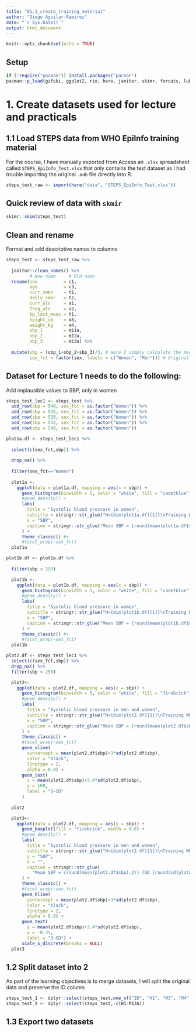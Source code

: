 ```yaml
---
title: "01.1_create_training_material"
author: "Diego Aguilar-Ramirez"
date: "`r Sys.Date()`"
output: html_document
---
```


```r
knitr::opts_chunk$set(echo = TRUE)
```

## Setup
```r
if (!require("pacman")) install.packages("pacman")
pacman::p_load(gifski, ggplot2, rio, here, janitor, skimr, forcats, lubridate, tidyverse)
```

# 1. Create datasets used for lecture and practicals
## 1.1 Load STEPS data from WHO EpiInfo training material

For the course, I have manually exported from Access an `.xlsx` spreadsheet
called `STEPS_EpiInfo_Test.xlsx` that only contains the test dataset
as I had trouble importing the original `.mdb` file directly
into R.

```r
steps_test_raw <- import(here("data", "STEPS_EpiInfo_Test.xlsx"))
```
## Quick review of data with `skmir`
```r
skimr::skim(steps_test)
```

## Clean and rename
Format and add descriptive names to columns
```r
steps_test <- steps_test_raw %>%
  
  janitor::clean_names() %>%
         # New name     # Old name
  rename(sex          = c1,
         age          = c3,
         curr_smkr    = t1,
         daily_smkr   = t2,
         curr_alc     = a1,
         freq_alc     = a2,
         bp_last_meas = h1,
         height_cm    = m3,
         weight_kg    = m4,
         sbp_1        = m11a,
         sbp_2        = m12a,
         sbp_3        = m13a) %>%
  
  mutate(sbp = (sbp_1+sbp_2+sbp_3)/3, # Here I simply calculate the mean of the 3 sbp measurements
         sex_fct = factor(sex, labels = c("Women", "Men"))) # Originally coded as 1 and 2
```



## Dataset for Lecture 1 needs to do the following:
Add implausible values to SBP, only in women

```r
steps_test_lec1 <- steps_test %>%
  add_row(sbp = 540, sex_fct = as.factor("Women")) %>%
  add_row(sbp = 535, sex_fct = as.factor("Women")) %>%
  add_row(sbp = 538, sex_fct = as.factor("Women")) %>%
  add_row(sbp = 542, sex_fct = as.factor("Women")) %>%
  add_row(sbp = 540, sex_fct = as.factor("Women"))
```

```r
plot1a.df <- steps_test_lec1 %>%
  
  select(c(sex_fct,sbp)) %>%
  
  drop_na() %>%
  
  filter(sex_fct=="Women")
  
  plot1a <- 
    ggplot(data = plot1a.df, mapping = aes(x = sbp)) +
      geom_histogram(binwidth = 5, color = "white", fill = "cadetblue") +
      #geom_density() +
      labs(
        title = "Systolic blood pressure in women",
        subtitle = stringr::str_glue("N={dim(plot1a.df)[1]}\nTraining WHO STEPS data"),
        x = "SBP",
        caption = stringr::str_glue("Mean SBP = {round(mean(plot1a.df$sbp),2)} (SD {round(sd(plot1a.df$sbp),2)}) mmHg")
      ) +
      theme_classic() #+
      #facet_wrap(~sex_fct)
  plot1a
```

```r
plot1b.df <- plot1a.df %>%
  
  filter(sbp < 250)

  plot1b <- 
    ggplot(data = plot1b.df, mapping = aes(x = sbp)) +
      geom_histogram(binwidth = 5, color = "white", fill = "cadetblue") +
      #geom_density() +
      labs(
        title = "Systolic blood pressure in women",
        subtitle = stringr::str_glue("N={dim(plot1b.df)[1]}\nTraining WHO STEPS data"),
        x = "SBP",
        caption = stringr::str_glue("Mean SBP = {round(mean(plot1b.df$sbp),2)} (SD {round(sd(plot1b.df$sbp),2)}) mmHg")
      ) +
      theme_classic() #+
      #facet_wrap(~sex_fct)
  plot1b
```

```r
plot2.df <- steps_test_lec1 %>%
  select(c(sex_fct,sbp)) %>%
  drop_na() %>%
  filter(sbp < 250)

  plot2<- 
    ggplot(data = plot2.df, mapping = aes(x = sbp)) +
      geom_histogram(binwidth = 5, color = "white", fill = "firebrick") +
      #geom_density() +
      labs(
        title = "Systolic blood pressure in men and women",
        subtitle = stringr::str_glue("N={dim(plot2.df)[1]}\nTraining WHO STEPS data"),
        x = "SBP",
        caption = stringr::str_glue("Mean SBP = {round(mean(plot2.df$sbp),2)} (SD {round(sd(plot2.df$sbp),2)}) mmHg")
      ) +
      theme_classic() +
      #facet_wrap(~sex_fct)
      geom_vline(
        xintercept = mean(plot2.df$sbp)+3*sd(plot2.df$sbp),
        color = "black",
        linetype = 2,
        alpha = 0.8) +
      geom_text(
        x = mean(plot2.df$sbp)+3.4*sd(plot2.df$sbp),
        y = 100,
        label = "3-SD"
      )
  
  plot2
```

```r
  plot3<- 
    ggplot(data = plot2.df, mapping = aes(y = sbp)) +
      geom_boxplot(fill = "firebrick", width = 0.8) +
      #geom_density() +
      labs(
        title = "Systolic blood pressure in men and women",
        subtitle = stringr::str_glue("N={dim(plot2.df)[1]}\nTraining WHO STEPS data"),
        y = "SBP",
        x = "",
        caption = stringr::str_glue(
          "Mean SBP = {round(mean(plot2.df$sbp),2)} (SD {round(sd(plot2.df$sbp),2)}) mmHg\nMedian SBP = {round(quantile(plot2.df$sbp[3]),2)} (IQR {round(quantile(plot2.df$sbp[2]),2)}, {round(quantile(plot2.df$sbp[4]),2)}) mmHg")
      ) +
      theme_classic() +
      #facet_wrap(~sex_fct)
      geom_hline(
        yintercept = mean(plot2.df$sbp)+3*sd(plot2.df$sbp),
        color = "black",
        linetype = 2,
        alpha = 0.8) +
      geom_text(
        y = mean(plot2.df$sbp)+3.4*sd(plot2.df$sbp),
        x = -0.35,
        label = "3-SD") +
      scale_x_discrete(breaks = NULL)
  plot3
```

## 1.2 Split dataset into 2
As part of the learning objectives is to merge datasets,
I will split the original data and preserve the ID column

```r
steps_test_1 <- dplyr::select(steps_test,one_of("ID", "H1", "M3", "M4", "M11A", "M12A", "M13A"))
steps_test_2 <- dplyr::select(steps_test,-c(H1:M13A))
```

## 1.3 Export two datasets
